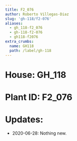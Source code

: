 ```yaml
---
title: F2_076
author: Roberto Villegas-Diaz
slug: 'gh-118/f2-076'
aliases:
  - gh_118-f2_076
  - gh-118-f2-076
  - gh118-f2076
extra_crumbs:
  name: GH118
  path: /label/gh-118
---
```


# **House**: GH_118
# **Plant ID**: F2_076
# **Updates**: 
 - 2020-06-28: Nothing new.
